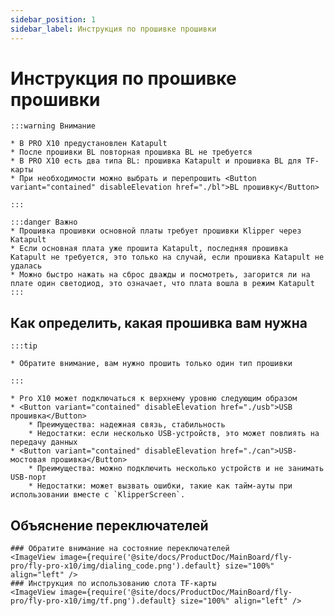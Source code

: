 ```yaml
---
sidebar_position: 1
sidebar_label: Инструкция по прошивке прошивки
---
```









# Инструкция по прошивке прошивки

    :::warning Внимание

    * В PRO X10 предустановлен Katapult
    * После прошивки BL повторная прошивка BL не требуется
    * В PRO X10 есть два типа BL: прошивка Katapult и прошивка BL для TF-карты
    * При необходимости можно выбрать и перепрошить <Button variant="contained" disableElevation href="./bl">BL прошивку</Button>

    :::
    
    :::danger Важно
    * Прошивка прошивки основной платы требует прошивки Klipper через Katapult
    * Если основная плата уже прошита Katapult, последняя прошивка Katapult не требуется, это только на случай, если прошивка Katapult не удалась
    * Можно быстро нажать на сброс дважды и посмотреть, загорится ли на плате один светодиод, это означает, что плата вошла в режим Katapult
    :::

## Как определить, какая прошивка вам нужна

    :::tip

    * Обратите внимание, вам нужно прошить только один тип прошивки

    :::
    
    * Pro X10 может подключаться к верхнему уровню следующим образом
    * <Button variant="contained" disableElevation href="./usb">USB прошивка</Button>
        * Преимущества: надежная связь, стабильность
        * Недостатки: если несколько USB-устройств, это может повлиять на передачу данных
    * <Button variant="contained" disableElevation href="./can">USB-мостовая прошивка</Button>
        * Преимущества: можно подключить несколько устройств и не занимать USB-порт
        * Недостатки: может вызвать ошибки, такие как тайм-ауты при использовании вместе с `KlipperScreen`.

## Объяснение переключателей

    ### Обратите внимание на состояние переключателей
    <ImageView image={require('@site/docs/ProductDoc/MainBoard/fly-pro/fly-pro-x10/img/dialing_code.png').default} size="100%" align="left" />
    ### Инструкция по использованию слота TF-карты
    <ImageView image={require('@site/docs/ProductDoc/MainBoard/fly-pro/fly-pro-x10/img/tf.png').default} size="100%" align="left" />